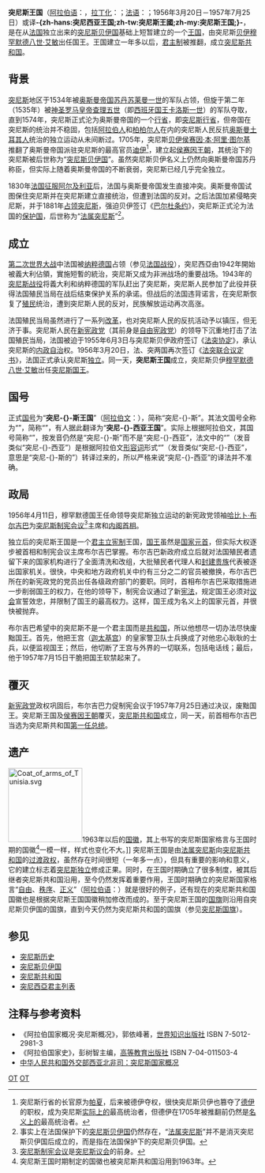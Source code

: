 {{noteTA
|T=zh:突尼斯王國;zh-hans:突尼斯王国;zh-hk:突尼西亞王國;zh-tw:突尼西亞王國;zh-my:突尼西亚王国;
|1=zh:突尼斯王國;zh-hans:突尼斯王国;zh-hk:突尼西亞王國;zh-tw:突尼西亞王國;zh-my:突尼西亚王国;
|2=zh-hans:突尼斯;zh-hk:突尼西亞;zh-tw:突尼西亞;zh-my:突尼西亚;
|3=zh-hans:突尼斯城;zh-hant:突尼斯城;
}}
{{Infobox Former Country
| native_name = {{rtl-lang|ar|المملكة التونسية}}
| conventional_long_name = 突尼斯王国
| common_name            = 突尼斯
|
| continent              = 非洲
| region                 = 
| country                = 
| status                 = 
| government_type        = 君主立宪制
|
| year_start             = 1956年
| year_end               = 1957年
|
| date_start             = 3月20日
| date_end               = 7月25日
| event_start            = 
| event_end              = 
|
| p1                     =
| flag_p1                =
| s1                     = 
| flag_s1                = 
| image_flag             = Pre-1999 Flag of Tunisia.svg
| image_coat             = Coat of arms of Tunisia-1963-1989.svg
|
| image_map              = Tunisia in its region.svg
| image_map_caption      = 突尼斯在非洲的位置
|
| image_map2              = Tunisia in Africa (-mini map -rivers).svg
| image_map_caption2      = 突尼斯在非洲的位置
|
| capital                = [[突尼斯城|突尼斯城]]
| national_motto         = [[自由|自由]]、[[秩序|秩序]]、[[正义|正义]]<br>（[[阿拉伯语|阿拉伯语]]：'''{{rtl-lang|ar|حرية، نظام، عدالة}}'''）
| national_anthem        = 《[[贝伊颂|贝伊颂]]》
| common_languages       = [[阿拉伯语|阿拉伯语]]（[[官方语言|官方语言]]）、[[法语|法语]]（[[通用语言|通用语言]]）
| currency               = [[突尼斯法郎|突尼斯法郎]]
|
| title_leader           = [[突尼斯君主列表|国王]]
| leader1                = [[穆罕默德八世|穆罕默德·艾敏]]
| year_leader1           = 1956 - 1957
|
| stat_year1             = 1956年
| stat_area1             = 125180
| stat_pop1              = 3783169 <!--1 II 1956-->
}}

'''突尼斯王国'''（[[阿拉伯语|阿拉伯语]]：'''{{rtl-lang|ar|المملكة التونسية}}'''，[[拉丁化|拉丁化]]：'''''{{lang|la|Al-Mamlakah al-Tūnisīyah}}'''''；[[法语|法语]]：'''{{lang|fr|Royaume de Tunisie}}'''；1956年3月20日－1957年7月25日）或译'''-{zh-hans:突尼西亚王国;zh-tw:突尼斯王國;zh-my:突尼斯王国;}-'''，是在从[[法国|法国]]独立出来的[[突尼斯贝伊国|突尼斯贝伊国]]基础上短暂建立的一个[[王国|王国]]，由突尼斯[[贝伊|贝伊]][[穆罕默德八世|穆罕默德八世·艾敏]]出任国王。王国建立一年多以后，[[君主制|君主制]]被推翻，成立[[突尼斯共和国|突尼斯共和国]]。

==背景==
{{main|突尼斯历史|突尼斯贝伊国|法属突尼斯}}
[[突尼斯|突尼斯]]地区于1534年被[[奥斯曼帝国|奥斯曼帝国]][[奥斯曼帝国苏丹列表|苏丹]][[苏莱曼一世_(奥斯曼帝国)|苏莱曼一世]]的军队占领，但旋于第二年（1535年）被[[神圣罗马皇帝|神圣罗马皇帝]][[查理五世_(神圣罗马帝国)|查理五世]]（即[[西班牙国王|西班牙国王]][[卡洛斯一世_(西班牙)|卡洛斯一世]]）的军队夺取，直到1574年，突尼斯正式沦为奥斯曼帝国的一个[[行省|行省]]，即[[突尼斯行省|突尼斯行省]]，但帝国在突尼斯的统治并不稳固，包括[[阿拉伯人|阿拉伯人]]和[[柏柏尔人|柏柏尔人]]在内的突尼斯人民反抗[[奥斯曼土耳其人|奥斯曼土耳其人]]统治的独立运动从未间断过。1705年，突尼斯[[贝伊|贝伊]][[侯赛因·本·阿里·图尔基|侯赛因·本·阿里·图尔基]]推翻了奥斯曼帝国派驻突尼斯的最高官员[[迪伊|迪伊]]<ref>突尼斯行省的长官原为[[帕夏|帕夏]]，后来被德伊夺权，很快突尼斯贝伊也篡夺了[[德伊|德伊]]的职权，成为突尼斯[[de_facto|实际上的]]最高统治者，但德伊在1705年被推翻前仍然是[[de_jure|名义上的]]最高统治者。</ref>，建立起[[侯赛因王朝|侯赛因王朝]]，其统治下的突尼斯被后世称为“[[突尼斯贝伊国|突尼斯贝伊国]]”。虽然突尼斯贝伊名义上仍然向奥斯曼帝国苏丹称臣，但实际上随着奥斯曼帝国的不断衰弱，突尼斯已经几乎完全独立。

1830年[[法国征服阿尔及利亚|法国征服阿尔及利亚]]后，法国与奥斯曼帝国发生直接冲突。奥斯曼帝国试图保住突尼斯并在突尼斯建立直接统治，但遭到法国的反对。之后法国加紧侵略突尼斯，并于1881年[[法国占领突尼斯|占领突尼斯]]，强迫贝伊签订《[[巴尔杜条约|巴尔杜条约]]》，突尼斯正式沦为法国的[[保护国|保护国]]，后世称为“[[法属突尼斯|法属突尼斯]]”<ref>事实上在法国保护下的[[突尼斯贝伊国|突尼斯贝伊国]]仍然存在，“[[法属突尼斯|法属突尼斯]]”并不是消灭突尼斯贝伊国后成立的，而是指在法国保护下的突尼斯贝伊国。</ref>。

==成立==
{{main|突尼斯独立}}
{{突尼斯历史}}
[[第二次世界大战|第二次世界大战]]中法国被[[纳粹德国|纳粹德国]]占领（参见[[法国战役_(二战)|法国战役]]），突尼西亞由1942年開始被義大利佔領，實施短暫的統治，突尼斯又成为非洲战场的重要战场。1943年的[[突尼斯战役|突尼斯战役]]将義大利和纳粹德国的军队赶出了突尼斯，突尼斯人民参加了此役并获得法国殖民当局在战后结束保护关系的承诺。但战后的法国违背诺言，在突尼斯恢复了[[殖民|殖民]]统治，遭到突尼斯人民的反对，民族解放运动再次高涨。

法国殖民当局虽然进行了一系列[[改革|改革]]，也对突尼斯人民的反抗活动予以镇压，但无济于事。突尼斯人民在[[新宪政党|新宪政党]]（其前身是[[自由宪政党|自由宪政党]]）的领导下沉重地打击了法国殖民当局，法国被迫于1955年6月3日与突尼斯贝伊政府签订《[[法突协定|法突协定]]》，承认突尼斯的[[内政|内政]][[自治|自治]]权。1956年3月20日，法、突两国再次签订《[[法突联合议定书|法突联合议定书]]》，法国正式承认突尼斯[[独立|独立]]。同一天，'''突尼斯王国'''成立，突尼斯贝伊[[穆罕默德八世|穆罕默德八世·艾敏]]出任[[突尼斯国王|突尼斯国王]]。

==国号==
正式[[国号|国号]]为“'''突尼-{}-斯王国'''”（[[阿拉伯文|阿拉伯文]]：'''{{rtl-lang|ar|المملكة التونسية}}'''），简称“突尼-{}-斯”。其法文国号全称为“'''{{lang|fr|Royaume de Tunisie}}'''”，简称“'''{{lang|fr|Tunisie}}'''”，有人据此翻译为“'''突尼-{}-西亚王国'''”。实际上根据阿拉伯文，其国号简称“'''{{rtl-lang|ar|تونس}}'''”，按发音仍然是“突尼-{}-斯”而不是“突尼-{}-西亚”，法文中的“{{lang|fr|Tunisie}}”（发音类似“突尼-{}-西亚”）是根据阿拉伯文[[形容词|形容词]]形式“'''{{rtl-lang|ar|تونسية}}'''”（发音类似“突尼-{}-西亚”，意思是“突尼-{}-斯的”）转译过来的，所以严格来说“突尼-{}-西亚”的译法并不准确。

==政局==

1956年4月11日，穆罕默德国王任命领导突尼斯独立运动的新宪政党领袖[[哈比卜·布尔吉巴|哈比卜·布尔吉巴]]为[[突尼斯制宪会议|突尼斯制宪会议]]<ref>[[突尼斯制宪会议|突尼斯制宪会议]]是[[突尼斯议会|突尼斯议会]]的前身。</ref>主席和[[内阁|内阁]][[首相|首相]]。

独立后的突尼斯王国是一个[[君主立宪制|君主立宪制]]王国，[[突尼斯国王|国王]]虽然是[[国家元首|国家元首]]，但实际大权逐步被首相和制宪会议主席布尔吉巴掌握。布尔吉巴新政府成立后就对法国殖民者遗留下来的国家机构进行了全面清洗和改组，大批殖民者代理人和[[封建|封建]][[贵族|贵族]]代表被逐出国家机关。很快，中央和地方政府机关中约有三分之二的官员被撤换，布尔吉巴所在的新宪政党的党员出任各级政府部门的要职。同时，首相布尔吉巴采取措施进一步削弱国王的权力，在他的领导下，制宪会议通过了新[[宪法|宪法]]，规定国王必须对[[议会|议会]]宣誓效忠，并限制了国王的最高权力。这样，国王成为名义上的国家元首，并很快被抛弃。

布尔吉巴希望中的突尼斯不是一个君主国而是[[共和国|共和国]]，所以他想尽一切办法尽快废黜国王。首先，他把王宫（[[迦太基宫|迦太基宫]]）的皇家警卫队士兵换成了对他忠心耿耿的士兵，以便监视国王；然后，他切断了王宫与外界的一切联系，包括电话线；最后，他于1957年7月15日干脆把国王软禁起来了。

==覆灭==
[[新宪政党|新宪政党]]政权巩固后，布尔吉巴力促制宪会议于1957年7月25日通过决议，废黜国王。突尼斯王国及[[侯赛因王朝|侯赛因王朝]]覆灭，[[突尼斯共和国|突尼斯共和国]]成立，同一天，前首相布尔吉巴当选为突尼斯共和国[[突尼斯共和国总统|第一任总统]]。

==遗产==
[[File:Coat_of_arms_of_Tunisia.svg|150px]]1963年以后的[[国徽|国徽]]，其上书写的突尼斯国家格言与王国时期的国徽<ref>突尼斯王国时期制定的国徽也被突尼斯共和国沿用到1963年。</ref>一模一样，样式也变化不大。]]
突尼斯王国是由[[法属突尼斯|法属突尼斯]]向[[突尼斯共和国|突尼斯共和国]]的[[过渡政府|过渡政权]]，虽然存在时间很短（一年多一点），但具有重要的影响和意义，它的建立标志着[[突尼斯独立|突尼斯独立]]修成正果。同时，在王国时期确立了很多制度，被其后继者突尼斯共和国沿用，至今仍然发挥着重要作用，王国时期确立的突尼斯国家格言“[[自由|自由]]、[[秩序|秩序]]、[[正义|正义]]”（[[阿拉伯语|阿拉伯语]]：'''{{rtl-lang|ar|حرية، نظام، عدالة}}'''）就是很好的例子，还有现在的突尼斯共和国国徽也是根据突尼斯王国国徽稍加修改而成的。至于突尼斯王国的[[国旗|国旗]]则沿用自突尼斯贝伊国的国旗，直到今天仍然为突尼斯共和国的国旗（参见[[突尼斯国旗|突尼斯国旗]]）。

==参见==
*[[突尼斯历史|突尼斯历史]]
*[[突尼斯贝伊国|突尼斯贝伊国]]
*[[突尼斯共和国|突尼斯共和国]]
*[[突尼西亞君主列表|突尼西亞君主列表]]

==注释与参考资料==
<div class="references-small">
<references />
</div>
*《阿拉伯国家概况·突尼斯概况》，郭依峰著，[[世界知识出版社|世界知识出版社]]  ISBN 7-5012-2981-3
*《阿拉伯国家史》，彭树智主编，[[高等教育出版社|高等教育出版社]]  ISBN 7-04-011503-4
*[https://web.archive.org/web/20070929160528/http://www.fmprc.gov.cn/chn/wjb/zzjg/xybfs/gjlb/1419/1419x0/default.htm  中华人民共和国外交部西亚北非司：突尼斯国家概况]

[[Category:突尼斯历史|OT]]
[[Category:王國|OT]]